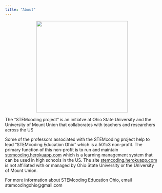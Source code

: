 ```yaml
---
title: "About"
---
```


<img src="/img/STEMcoding_icon.png" width=300 style="display: block; margin-left: auto; margin-right: auto;" >

The "STEMcoding project" is an initiatve at Ohio State University and the University of Mount Union that collaborates with teachers and researchers across the US

Some of the professors associated with the STEMcoding project help to lead "STEMcoding Education Ohio" which is a 501c3 non-profit. The primary function of this non-profit is to run and maintain [stemcoding.herokuapp.com](http://stemcoding.herokuapp.com) which is a learning management system that can be used in high schools in the US. The site [stemcoding.herokuapp.com](http://stemcoding.herokuapp.com) is not affiliated with or managed by Ohio State University or the University of Mount Union.

For more information about STEMcoding Education Ohio, email stemcodingohio@gmail.com




